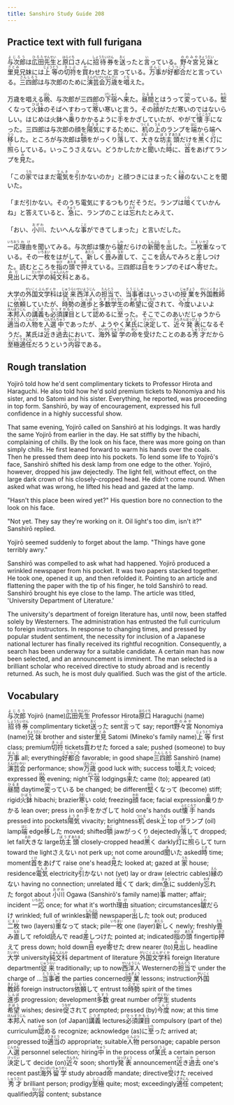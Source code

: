 ```yaml
---
title: Sanshiro Study Guide 208
---
```


## Practice text with full furigana

<p>
<ruby><rb>与次郎</rb><rt>よじろう</rt></ruby>は<ruby><rb>広田</rb><rt>ひろた</rt></ruby><ruby><rb>先生</rb><rt>せんせい</rt></ruby>と<ruby><rb>原口</rb><rt>はらぐち</rt></ruby>さんに<ruby><rb>招待券</rb><rt>しょうたいけん</rt></ruby>を<ruby><rb>送</rb><rt>おく</rt></ruby>ったと<ruby><rb>言</rb><rt>い</rt></ruby>っている。<ruby><rb>野々宮</rb><rt>ののみや</rt></ruby><ruby><rb>兄妹</rb><rt>きょうだい</rt></ruby>と<ruby><rb>里見</rb><rt>さとみ</rt></ruby>兄妹には<ruby><rb>上等</rb><rt>じょうとう</rt></ruby>の<ruby><rb>切符</rb><rt>きっぷ</rt></ruby>を<ruby><rb>買</rb><rt>か</rt></ruby>わせたと言っている。<ruby><rb>万事</rb><rt>ばんじ</rt></ruby>が<ruby><rb>好都合</rb><rt>こうつごう</rt></ruby>だと言っている。<ruby><rb>三四郎</rb><rt>さんしろう</rt></ruby>は与次郎のために<ruby><rb>演芸会</rb><rt>えんげいかい</rt></ruby><ruby><rb>万歳</rb><rt>ばんざい</rt></ruby>を<ruby><rb>唱</rb><rt>とな</rt></ruby>えた。
</p>

<p>
万歳を唱える<ruby><rb>晩</rb><rt>ばん</rt></ruby>、与次郎が三四郎の<ruby><rb>下宿</rb><rt>げしゅく</rt></ruby>へ<ruby><rb>来</rb><rt>き</rt></ruby>た。<ruby><rb>昼間</rb><rt>ひるま</rt></ruby>とはうって<ruby><rb>変</rb><rt>かわ</rt></ruby>っている。<ruby><rb>堅</rb><rt>かた</rt></ruby>くなって<ruby><rb>火鉢</rb><rt>ひばち</rt></ruby>のそばへすわって<ruby><rb>寒</rb><rt>さむ</rt></ruby>い寒いと言う。その<ruby><rb>顔</rb><rt>かお</rt></ruby>がただ寒いのではないらしい。はじめは火鉢へ<ruby><rb>乗</rb><rt>の</rt></ruby>りかかるように<ruby><rb>手</rb><rt>て</rt></ruby>をかざしていたが、やがて<ruby><rb>懐手</rb><rt>ふところで</rt></ruby>になった。三四郎は与次郎の顔を<ruby><rb>陽気</rb><rt>ようき</rt></ruby>にするために、<ruby><rb>机</rb><rt>つくえ</rt></ruby>の<ruby><rb>上</rb><rt>うえ</rt></ruby>のランプを<ruby><rb>端</rb><rt>はじ</rt></ruby>から端へ<ruby><rb>移</rb><rt>うつ</rt></ruby>した。ところが与次郎は<ruby><rb>顎</rb><rt>あご</rt></ruby>をがっくり<ruby><rb>落</rb><rt>おと</rt></ruby>して、<ruby><rb>大</rb><rt>おお</rt></ruby>きな<ruby><rb>坊主</rb><rt>ぼうず</rt></ruby><ruby><rb>頭</rb><rt>あたま</rt></ruby>だけを<ruby><rb>黒</rb><rt>くろ</rt></ruby>く<ruby><rb>灯</rb><rt>ひ</rt></ruby>に<ruby><rb>照</rb><rt>て</rt></ruby>らしている。いっこうさえない。どうかしたかと<ruby><rb>聞</rb><rt>き</rt></ruby>いた<ruby><rb>時</rb><rt>とき</rt></ruby>に、<ruby><rb>首</rb><rt>くび</rt></ruby>をあげてランプを<ruby><rb>見</rb><rt>み</rt></ruby>た。
</p>

<p>
「この<ruby><rb>家</rb><rt>うち</rt></ruby>ではまだ<ruby><rb>電気</rb><rt>でんき</rt></ruby>を<ruby><rb>引</rb><rt>ひ</rt></ruby>かないのか」と顔つきにはまったく<ruby><rb>縁</rb><rt>えん</rt></ruby>のないことを聞いた。
</p>

<p>
「まだ引かない。そのうち電気にするつもりだそうだ。ランプは<ruby><rb>暗</rb><rt>くら</rt></ruby>くていかんね」と答えていると、<ruby><rb>急</rb><rt>きゅう</rt></ruby>に、ランプのことは<ruby><rb>忘</rb><rt>わす</rt></ruby>れたとみえて、
</p>

<p>
「おい、<ruby><rb>小川</rb><rt>おがわ</rt></ruby>、たいへんな<ruby><rb>事</rb><rt>こと</rt></ruby>ができてしまった」と言いだした。
</p>

<p>
<ruby><rb>一応</rb><rt>いちおう</rt></ruby><ruby><rb>理由</rb><rt>わけ</rt></ruby>を聞いてみる。与次郎は懐から<ruby><rb>皺</rb><rt>しわ</rt></ruby>だらけの<ruby><rb>新聞</rb><rt>しんぶん</rt></ruby>を<ruby><rb>出</rb><rt>だ</rt></ruby>した。<ruby><rb>二枚</rb><rt>にまい</rt></ruby><ruby><rb>重</rb><rt>かさ</rt></ruby>なっている。その<ruby><rb>一枚</rb><rt>いちまい</rt></ruby>をはがして、<ruby><rb>新</rb><rt>あたら</rt></ruby>しく<ruby><rb>畳</rb><rt>たた</rt></ruby>み<ruby><rb>直</rb><rt>なお</rt></ruby>して、ここを<ruby><rb>読</rb><rt>よ</rt></ruby>んでみろと<ruby><rb>差</rb><rt>さ</rt></ruby>しつけた。読むところを<ruby><rb>指</rb><rt>ゆび</rt></ruby>の<ruby><rb>頭</rb><rt>あたま</rt></ruby>で<ruby><rb>押</rb><rt>おさ</rt></ruby>えている。三四郎は<ruby><rb>目</rb><rt>め</rt></ruby>をランプのそばへ<ruby><rb>寄</rb><rt>よ</rt></ruby>せた。<ruby><rb>見出</rb><rt>みだ</rt></ruby>しに<ruby><rb>大学</rb><rt>だいがく</rt></ruby>の<ruby><rb>純文科</rb><rt>じゅんぶんか</rt></ruby>とある。
</p>

<p>
大学の<ruby><rb>外国</rb><rt>がいこく</rt></ruby><ruby><rb>文学科</rb><rt>ぶんがくか</rt></ruby>は<ruby><rb>従来</rb><rt>じゅうらい</rt></ruby><ruby><rb>西洋人</rb><rt>せいようじん</rt></ruby>の<ruby><rb>担当</rb><rt>たんとう</rt></ruby>で、<ruby><rb>当事者</rb><rt>とうじしゃ</rt></ruby>はいっさいの<ruby><rb>授業</rb><rt>じゅぎょう</rt></ruby>を<ruby><rb>外国</rb><rt>がいこく</rt></ruby><ruby><rb>教師</rb><rt>きょうし</rt></ruby>に<ruby><rb>依頼</rb><rt>いらい</rt></ruby>していたが、<ruby><rb>時勢</rb><rt>じせい</rt></ruby>の<ruby><rb>進歩</rb><rt>しんぽ</rt></ruby>と<ruby><rb>多数</rb><rt>たすう</rt></ruby><ruby><rb>学生</rb><rt>がくせい</rt></ruby>の<ruby><rb>希望</rb><rt>きぼう</rt></ruby>に<ruby><rb>促</rb><rt>うなが</rt></ruby>されて、<ruby><rb>今度</rb><rt>こんど</rt></ruby>いよいよ<ruby><rb>本邦人</rb><rt>ほんぽうじん</rt></ruby>の<ruby><rb>講義</rb><rt>こうぎ</rt></ruby>も<ruby><rb>必須</rb><rt>ひっす</rt></ruby><ruby><rb>課目</rb><rt>かもく</rt></ruby>として<ruby><rb>認</rb><rt>みと</rt></ruby>めるに<ruby><rb>至</rb><rt>いた</rt></ruby>った。そこでこのあいだじゅうから<ruby><rb>適当</rb><rt>てきとう</rt></ruby>の<ruby><rb>人物</rb><rt>じんぶつ</rt></ruby>を<ruby><rb>人選</rb><rt>じんせん</rt></ruby><ruby><rb>中</rb><rt>ちゅう</rt></ruby>であったが、ようやく<ruby><rb>某氏</rb><rt>ぼうし</rt></ruby>に<ruby><rb>決定</rb><rt>けってい</rt></ruby>して、<ruby><rb>近々</rb><rt>きんきん</rt></ruby><ruby><rb>発表</rb><rt>はっぴょう</rt></ruby>になるそうだ。某氏は<ruby><rb>近</rb><rt>ちか</rt></ruby>き<ruby><rb>過去</rb><rt>かこ</rt></ruby>において、<ruby><rb>海外</rb><rt>かいがい</rt></ruby><ruby><rb>留学</rb><rt>りゅうがく</rt></ruby>の<ruby><rb>命</rb><rt>めい</rt></ruby>を<ruby><rb>受</rb><rt>う</rt></ruby>けたことのある<ruby><rb>秀才</rb><rt>しゅうさい</rt></ruby>だから<ruby><rb>至極</rb><rt>しごく</rt></ruby><ruby><rb>適任</rb><rt>てきにん</rt></ruby>だろうという<ruby><rb>内容</rb><rt>ないよう</rt></ruby>である。
</p>


## Rough translation

Yojirō told how he'd sent complimentary tickets to Professor Hirota and Haraguchi. He also told how he'd sold premium tickets to Nonomiya and his sister, and to Satomi and his sister. Everything, he reported, was proceeding in top form. Sanshirō, by way of encouragement, expressed his full confidence in a highly successful show.

That same evening, Yojirō called on Sanshirō at his lodgings. It was hardly the same Yojirō from earlier in the day. He sat stiffly by the hibachi, complaining of chills. By the look on his face, there was more going on than simply chills. He first leaned forward to warm his hands over the coals. Then he pressed them deep into his pockets. To lend some life to Yojirō's face, Sanshirō shifted his desk lamp from one edge to the other. Yojirō, however, dropped his jaw dejectedly. The light fell, without effect, on the large dark crown of his closely-cropped head. He didn't come round. When asked what was wrong, he lifted his head and gazed at the lamp.

"Hasn't this place been wired yet?" His question bore no connection to the look on his face.

"Not yet. They say they're working on it. Oil light's too dim, isn't it?" Sanshirō replied.

Yojirō seemed suddenly to forget about the lamp. "Things have gone terribly awry."

Sanshirō was compelled to ask what had happened. Yojirō produced a wrinkled newspaper from his pocket. It was two papers stacked together. He took one, opened it up, and then refolded it. Pointing to an article and flattening the paper with the tip of his finger, he told Sanshirō to read. Sanshirō brought his eye close to the lamp. The article was titled, 'University Department of Literature.'

The university's department of foreign literature has, until now, been staffed solely by Westerners. The administration has entrusted the full curriculum to foreign instructors. In response to changing times, and pressed by popular student sentiment, the necessity for inclusion of a Japanese national lecturer has finally received its rightful recognition. Consequently, a search has been underway for a suitable candidate. A certain man has now been selected, and an announcement is imminent. The man selected is a brilliant scholar who received directive to study abroad and is recently returned. As such, he is most duly qualified. Such was the gist of the article.      


## Vocabulary

<p>
<span class="vocabstudy"><ruby><rb>与次郎</rb><rt>よじろう</rt></ruby>&nbsp;Yojirō (name)</span><span class="vocabstudy"><ruby><rb>広田</rb><rt>ひろた</rt></ruby><ruby><rb>先生</rb><rt>せんせい</rt></ruby>&nbsp;Professor Hirota</span><span class="vocabstudy"><ruby><rb>原口</rb><rt>はらぐち</rt></ruby>&nbsp;Haraguchi (name)</span><span class="vocabstudy"><ruby><rb>招待券</rb><rt>しょうたいけん</rt></ruby>&nbsp;complimentary ticket</span><span class="vocabstudy"><ruby><rb>送</rb><rt>おく</rt></ruby>った&nbsp;sent</span><span class="vocabstudy"><ruby><rb>言</rb><rt>い</rt></ruby>って&nbsp;say; report</span><span class="vocabstudy"><ruby><rb>野々宮</rb><rt>ののみや</rt></ruby>&nbsp;Nonomiya (name)</span><span class="vocabstudy"><ruby><rb>兄妹</rb><rt>きょうだい</rt></ruby>&nbsp;brother and sister</span><span class="vocabstudy"><ruby><rb>里見</rb><rt>さとみ</rt></ruby>&nbsp;Satomi (Mineko's family name)</span><span class="vocabstudy"><ruby><rb>上等</rb><rt>じょうとう</rt></ruby>&nbsp;first class; premium</span><span class="vocabstudy"><ruby><rb>切符</rb><rt>きっぷ</rt></ruby>&nbsp;tickets</span><span class="vocabstudy"><ruby><rb>買</rb><rt>か</rt></ruby>わせた&nbsp;forced a sale; pushed (someone) to buy</span><span class="vocabstudy"><ruby><rb>万事</rb><rt>ばんじ</rt></ruby>&nbsp;all; everything</span><span class="vocabstudy"><ruby><rb>好都合</rb><rt>こうつごう</rt></ruby>&nbsp;favorable; in good shape</span><span class="vocabstudy"><ruby><rb>三四郎</rb><rt>さんしろう</rt></ruby>&nbsp;Sanshirō (name)</span><span class="vocabstudy"><ruby><rb>演芸会</rb><rt>えんげいかい</rt></ruby>&nbsp;performance; show</span><span class="vocabstudy"><ruby><rb>万歳</rb><rt>ばんざい</rt></ruby>&nbsp;good luck with; success to</span><span class="vocabstudy"><ruby><rb>唱</rb><rt>とな</rt></ruby>えた&nbsp;voiced; expressed</span>
<span class="vocabstudy"><ruby><rb>晩</rb><rt>ばん</rt></ruby>&nbsp;evening; night</span><span class="vocabstudy"><ruby><rb>下宿</rb><rt>げしゅく</rt></ruby>&nbsp;lodgings</span><span class="vocabstudy"><ruby><rb>来</rb><rt>き</rt></ruby>た&nbsp;came (to); appeared (at)</span><span class="vocabstudy"><ruby><rb>昼間</rb><rt>ひるま</rt></ruby>&nbsp;daytime</span><span class="vocabstudy"><ruby><rb>変</rb><rt>かわ</rt></ruby>っている&nbsp;be changed; be different</span><span class="vocabstudy"><ruby><rb>堅</rb><rt>かた</rt></ruby>くなって&nbsp;(become) stiff; rigid</span><span class="vocabstudy"><ruby><rb>火鉢</rb><rt>ひばち</rt></ruby>&nbsp;hibachi; brazier</span><span class="vocabstudy"><ruby><rb>寒</rb><rt>さむ</rt></ruby>い&nbsp;cold; freezing</span><span class="vocabstudy"><ruby><rb>顔</rb><rt>かお</rt></ruby>&nbsp;face; facial expression</span><span class="vocabstudy"><ruby><rb>乗</rb><rt>の</rt></ruby>りかかる&nbsp;lean over; press in on</span><span class="vocabstudy"><ruby><rb>手</rb><rt>て</rt></ruby>をかざして&nbsp;hold one's hands out</span><span class="vocabstudy"><ruby><rb>懐手</rb><rt>ふところで</rt></ruby>&nbsp;hands pressed into pockets</span><span class="vocabstudy"><ruby><rb>陽気</rb><rt>ようき</rt></ruby>&nbsp;vivacity; brightness</span><span class="vocabstudy"><ruby><rb>机</rb><rt>つくえ</rt></ruby>&nbsp;desk</span><span class="vocabstudy"><ruby><rb>上</rb><rt>うえ</rt></ruby>&nbsp;top of</span><span class="vocabstudy">ランプ&nbsp;(oil) lamp</span><span class="vocabstudy"><ruby><rb>端</rb><rt>はじ</rt></ruby>&nbsp;edge</span><span class="vocabstudy"><ruby><rb>移</rb><rt>うつ</rt></ruby>した&nbsp;moved; shifted</span><span class="vocabstudy"><ruby><rb>顎</rb><rt>あご</rt></ruby>&nbsp;jaw</span><span class="vocabstudy">がっくり&nbsp;dejectedly</span><span class="vocabstudy"><ruby><rb>落</rb><rt>おと</rt></ruby>して&nbsp;dropped; let fall</span><span class="vocabstudy"><ruby><rb>大</rb><rt>おお</rt></ruby>きな&nbsp;large</span><span class="vocabstudy"><ruby><rb>坊主</rb><rt>ぼうず</rt></ruby><ruby><rb>頭</rb><rt>あたま</rt></ruby>&nbsp;closely-cropped head</span><span class="vocabstudy"><ruby><rb>黒</rb><rt>くろ</rt></ruby>く&nbsp;darkly</span><span class="vocabstudy"><ruby><rb>灯</rb><rt>ひ</rt></ruby>に<ruby><rb>照</rb><rt>て</rt></ruby>らして&nbsp;turn toward the light</span><span class="vocabstudy">さえない&nbsp;not perk up; not come around</span><span class="vocabstudy"><ruby><rb>聞</rb><rt>き</rt></ruby>いた&nbsp;asked</span><span class="vocabstudy"><ruby><rb>時</rb><rt>とき</rt></ruby>&nbsp;time; moment</span><span class="vocabstudy"><ruby><rb>首</rb><rt>くび</rt></ruby>をあげて&nbsp;raise one's head</span><span class="vocabstudy"><ruby><rb>見</rb><rt>み</rt></ruby>た&nbsp;looked at; gazed at</span>
<span class="vocabstudy"><ruby><rb>家</rb><rt>うち</rt></ruby>&nbsp;house; residence</span><span class="vocabstudy"><ruby><rb>電気</rb><rt>でんき</rt></ruby>&nbsp;electricity</span><span class="vocabstudy"><ruby><rb>引</rb><rt>ひ</rt></ruby>かない&nbsp;not (yet) lay or draw (electric cables)</span><span class="vocabstudy"><ruby><rb>縁</rb><rt>えん</rt></ruby>のない&nbsp;having no connection; unrelated</span>
<span class="vocabstudy"><ruby><rb>暗</rb><rt>くら</rt></ruby>くて&nbsp;dark; dim</span><span class="vocabstudy"><ruby><rb>急</rb><rt>きゅう</rt></ruby>に&nbsp;suddenly</span><span class="vocabstudy"><ruby><rb>忘</rb><rt>わす</rt></ruby>れた&nbsp;forgot about</span>
<span class="vocabstudy"><ruby><rb>小川</rb><rt>おがわ</rt></ruby>&nbsp;Ogawa (Sanshirō's family name)</span><span class="vocabstudy"><ruby><rb>事</rb><rt>こと</rt></ruby>&nbsp;matter; affair; incident</span>
<span class="vocabstudy"><ruby><rb>一応</rb><rt>いちおう</rt></ruby>&nbsp;once; for what it's worth</span><span class="vocabstudy"><ruby><rb>理由</rb><rt>わけ</rt></ruby>&nbsp;situation; circumstances</span><span class="vocabstudy"><ruby><rb>皺</rb><rt>しわ</rt></ruby>だらけ&nbsp;wrinkled; full of wrinkles</span><span class="vocabstudy"><ruby><rb>新聞</rb><rt>しんぶん</rt></ruby>&nbsp;newspaper</span><span class="vocabstudy"><ruby><rb>出</rb><rt>だ</rt></ruby>した&nbsp;took out; produced</span><span class="vocabstudy"><ruby><rb>二枚</rb><rt>にまい</rt></ruby>&nbsp;two (layers)</span><span class="vocabstudy"><ruby><rb>重</rb><rt>かさ</rt></ruby>なって&nbsp;stack; pile</span><span class="vocabstudy"><ruby><rb>一枚</rb><rt>いちまい</rt></ruby>&nbsp;one (layer)</span><span class="vocabstudy"><ruby><rb>新</rb><rt>あたら</rt></ruby>しく&nbsp;newly; freshly</span><span class="vocabstudy"><ruby><rb>畳</rb><rt>たた</rt></ruby>み<ruby><rb>直</rb><rt>なお</rt></ruby>して&nbsp;refold</span><span class="vocabstudy"><ruby><rb>読</rb><rt>よ</rt></ruby>んで&nbsp;read</span><span class="vocabstudy"><ruby><rb>差</rb><rt>さ</rt></ruby>しつけた&nbsp;pointed at; indicated</span><span class="vocabstudy"><ruby><rb>指</rb><rt>ゆび</rt></ruby>の<ruby><rb>頭</rb><rt>あたま</rt></ruby>&nbsp;fingertip</span><span class="vocabstudy"><ruby><rb>押</rb><rt>おさ</rt></ruby>えて&nbsp;press down; hold down</span><span class="vocabstudy"><ruby><rb>目</rb><rt>め</rt></ruby>&nbsp;eye</span><span class="vocabstudy"><ruby><rb>寄</rb><rt>よ</rt></ruby>せた&nbsp;drew nearer (to)</span><span class="vocabstudy"><ruby><rb>見出</rb><rt>みだ</rt></ruby>し&nbsp;headline</span><span class="vocabstudy"><ruby><rb>大学</rb><rt>だいがく</rt></ruby>&nbsp;university</span><span class="vocabstudy"><ruby><rb>純文科</rb><rt>じゅんぶんか</rt></ruby>&nbsp;department of literature</span>
<span class="vocabstudy"><ruby><rb>外国</rb><rt>がいこく</rt></ruby><ruby><rb>文学科</rb><rt>ぶんがくか</rt></ruby>&nbsp;foreign literature department</span><span class="vocabstudy"><ruby><rb>従来</rb><rt>じゅうらい</rt></ruby>&nbsp;traditionally; up to now</span><span class="vocabstudy"><ruby><rb>西洋人</rb><rt>せいようじん</rt></ruby>&nbsp;Westerner</span><span class="vocabstudy">の<ruby><rb>担当</rb><rt>たんとう</rt></ruby>で&nbsp;under the charge of ...</span><span class="vocabstudy"><ruby><rb>当事者</rb><rt>とうじしゃ</rt></ruby>&nbsp;the parties concerned</span><span class="vocabstudy"><ruby><rb>授業</rb><rt>じゅぎょう</rt></ruby>&nbsp;lessons; instruction</span><span class="vocabstudy"><ruby><rb>外国</rb><rt>がいこく</rt></ruby><ruby><rb>教師</rb><rt>きょうし</rt></ruby>&nbsp;foreign instructors</span><span class="vocabstudy"><ruby><rb>依頼</rb><rt>いらい</rt></ruby>して&nbsp;entrust to</span><span class="vocabstudy"><ruby><rb>時勢</rb><rt>じせい</rt></ruby>&nbsp;spirit of the times</span><span class="vocabstudy"><ruby><rb>進歩</rb><rt>しんぽ</rt></ruby>&nbsp;progression; development</span><span class="vocabstudy"><ruby><rb>多数</rb><rt>たすう</rt></ruby>&nbsp;great number of</span><span class="vocabstudy"><ruby><rb>学生</rb><rt>がくせい</rt></ruby>&nbsp;students</span><span class="vocabstudy"><ruby><rb>希望</rb><rt>きぼう</rt></ruby>&nbsp;wishes; desire</span><span class="vocabstudy"><ruby><rb>促</rb><rt>うなが</rt></ruby>されて&nbsp;prompted; pressed (by)</span><span class="vocabstudy"><ruby><rb>今度</rb><rt>こんど</rt></ruby>&nbsp;now; at this time</span><span class="vocabstudy"><ruby><rb>本邦人</rb><rt>ほんぽうじん</rt></ruby>&nbsp;native son (of Japan)</span><span class="vocabstudy"><ruby><rb>講義</rb><rt>こうぎ</rt></ruby>&nbsp;lectures</span><span class="vocabstudy"><ruby><rb>必須</rb><rt>ひっす</rt></ruby><ruby><rb>課目</rb><rt>かもく</rt></ruby>&nbsp;compulsory (part of the) curriculum</span><span class="vocabstudy"><ruby><rb>認</rb><rt>みと</rt></ruby>める&nbsp;recognize; acknowledge (as)</span><span class="vocabstudy">に<ruby><rb>至</rb><rt>いた</rt></ruby>った&nbsp;arrived at; progressed to</span><span class="vocabstudy"><ruby><rb>適当</rb><rt>てきとう</rt></ruby>の&nbsp;appropriate; suitable</span><span class="vocabstudy"><ruby><rb>人物</rb><rt>じんぶつ</rt></ruby>&nbsp;personage; capable person</span><span class="vocabstudy"><ruby><rb>人選</rb><rt>じんせん</rt></ruby>&nbsp;personnel selection; hiring</span><span class="vocabstudy"><ruby><rb>中</rb><rt>ちゅう</rt></ruby>&nbsp;in the process of</span><span class="vocabstudy"><ruby><rb>某氏</rb><rt>ぼうし</rt></ruby>&nbsp;a certain person</span><span class="vocabstudy"><ruby><rb>決定</rb><rt>けってい</rt></ruby>して&nbsp;decide (on)</span><span class="vocabstudy"><ruby><rb>近々</rb><rt>きんきん</rt></ruby>&nbsp;soon; shortly</span><span class="vocabstudy"><ruby><rb>発表</rb><rt>はっぴょう</rt></ruby>&nbsp;announcement</span><span class="vocabstudy"><ruby><rb>近</rb><rt>ちか</rt></ruby>き<ruby><rb>過去</rb><rt>かこ</rt></ruby>&nbsp;one's recent past</span><span class="vocabstudy"><ruby><rb>海外</rb><rt>かいがい</rt></ruby><ruby><rb>留学</rb><rt>りゅうがく</rt></ruby>&nbsp;study abroad</span><span class="vocabstudy"><ruby><rb>命</rb><rt>めい</rt></ruby>&nbsp;mandate; directive</span><span class="vocabstudy"><ruby><rb>受</rb><rt>う</rt></ruby>けた&nbsp;received</span><span class="vocabstudy"><ruby><rb>秀才</rb><rt>しゅうさい</rt></ruby>&nbsp;brilliant person; prodigy</span><span class="vocabstudy"><ruby><rb>至極</rb><rt>しごく</rt></ruby>&nbsp;quite; most; exceedingly</span><span class="vocabstudy"><ruby><rb>適任</rb><rt>てきにん</rt></ruby>&nbsp;competent; qualified</span><span class="vocabstudy"><ruby><rb>内容</rb><rt>ないよう</rt></ruby>&nbsp;content; substance</span>
</p>
